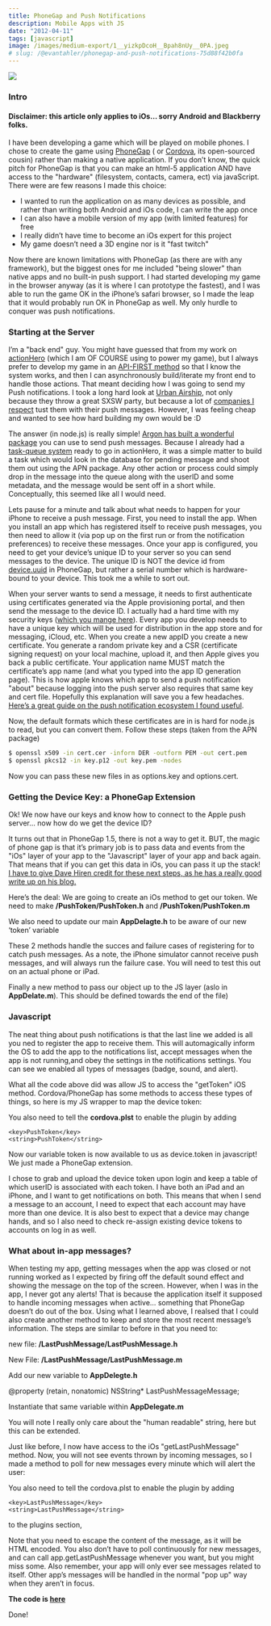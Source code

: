 ```yaml
---
title: PhoneGap and Push Notifications
description: Mobile Apps with JS
date: "2012-04-11"
tags: [javascript]
image: /images/medium-export/1__yizkpDcoH__Bpah8nUy__0PA.jpeg
# slug: /@evantahler/phonegap-and-push-notifications-75d88f42b0fa
---
```


![](/images/medium-export/1__yizkpDcoH__Bpah8nUy__0PA.jpeg)

### Intro

#### Disclaimer: this article only applies to iOs… sorry Android and Blackberry folks.

I have been developing a game which will be played on mobile phones. I chose to create the game using [PhoneGap](http://phonegap.com) ( or [Cordova](http://incubator.apache.org/callback/), its open-sourced cousin) rather than making a native application. If you don’t know, the quick pitch for PhoneGap is that you can make an html-5 application AND have access to the "hardware" (filesystem, contacts, camera, ect) via javaScript. There were are few reasons I made this choice:

- I wanted to run the application on as many devices as possible, and rather than writing both Android and iOs code, I can write the app once
- I can also have a mobile version of my app (with limited features) for free
- I really didn’t have time to become an iOs expert for this project
- My game doesn’t need a 3D engine nor is it "fast twitch"

Now there are known limitations with PhoneGap (as there are with any framework), but the biggest ones for me included "being slower" than native apps and no built-in push support. I had started developing my game in the browser anyway (as it is where I can prototype the fastest), and I was able to run the game OK in the iPhone’s safari browser, so I made the leap that it would probably run OK in PhoneGap as well. My only hurdle to conquer was push notifications.

### Starting at the Server

I’m a "back end" guy. You might have guessed that from my work on [actionHero](http://actionherojs.com/) (which I am OF COURSE using to power my game), but I always prefer to develop my game in an [API-FIRST method](http://api-first.com/) so that I know the system works, and then I can asynchronously build/iterate my front end to handle those actions. That meant deciding how I was going to send my Push notifications. I took a long hard look at [Urban Airship](http://urbanairship.com/), not only because they throw a great SXSW party, but because a lot of [companies I respect](http://www.taskrabbit.com/) tust them with their push messages. However, I was feeling cheap and wanted to see how hard building my own would be :D

The answer (in node.js) is really simple! [Argon has built a wonderful package](https://github.com/argon/node-apn) you can use to send push messages. Because I already had a [task-queue system](http://blog.evantahler.com/actions-vs-tasks) ready to go in actionHero, it was a simple matter to build a task which would look in the database for pending message and shoot them out using the APN package. Any other action or process could simply drop in the message into the queue along with the userID and some metadata, and the message would be sent off in a short while. Conceptually, this seemed like all I would need.

Lets pause for a minute and talk about what needs to happen for your iPhone to receive a push message. First, you need to install the app. When you install an app which has registered itself to receive push messages, you then need to allow it (via pop up on the first run or from the notification preferences) to receive these messages. Once your app is configured, you need to get your device’s unique ID to your server so you can send messages to the device. The unique ID is NOT the device id from [device.uuid](http://docs.phonegap.com/en/1.5.0/phonegap_device_device.md.html#device.uuid) in PhoneGap, but rather a serial number which is hardware-bound to your device. This took me a while to sort out.

When your server wants to send a message, it needs to first authenticate using certificates generated via the Apple provisioning portal, and then send the message to the device ID. I actually had a hard time with my security keys ([which you mange here](https://developer.apple.com/ios/manage/bundles/index.action)). Every app you develop needs to have a unique key which will be used for distribution in the app store and for messaging, iCloud, etc. When you create a new appID you create a new certificate. You generate a random private key and a CSR (certificate signing request) on your local machine, upload it, and then Apple gives you back a public certificate. Your application name MUST match the certificate’s app name (and what you typed into the app ID generation page). This is how apple knows which app to send a push notification "about" because logging into the push server also requires that same key and cert file. Hopefully this explanation will save you a few headaches. [Here’s a great guide on the push notification ecosystem I found useful](http://www.raywenderlich.com/3443/apple-push-notification-services-tutorial-part-12).

Now, the default formats which these certificates are in is hard for node.js to read, but you can convert them. Follow these steps (taken from the APN package)

```bash
$ openssl x509 -in cert.cer -inform DER -outform PEM -out cert.pem
$ openssl pkcs12 -in key.p12 -out key.pem -nodes
```

Now you can pass these new files in as options.key and options.cert.

### Getting the Device Key: a PhoneGap Extension

Ok! We now have our keys and know how to connect to the Apple push server… now how do we get the device ID?

It turns out that in PhoneGap 1.5, there is not a way to get it. BUT, the magic of phone gap is that it’s primary job is to pass data and events from the "iOs" layer of your app to the "Javascript" layer of your app and back again. That means that if you can get this data in iOs, you can pass it up the stack! [I have to give Dave Hiren credit for these next steps, as he has a really good write up on his blog.](http://davehiren.blogspot.com/2012/03/get-device-token-for-apple-push.html)

Here’s the deal: We are going to create an iOs method to get our token. We need to make **/PushToken/PushToken.h** and **/PushToken/PushToken.m**

We also need to update our main **AppDelagte.h** to be aware of our new ‘token’ variable

These 2 methods handle the succes and failure cases of registering for to catch push messages. As a note, the iPhone simulator cannot receive push messages, and will always run the failure case. You will need to test this out on an actual phone or iPad.

Finally a new method to pass our object up to the JS layer (aslo in **AppDelate.m**). This should be defined towards the end of the file)

### Javascript

The neat thing about push notifications is that the last line we added is all you ned to register the app to receive them. This will automagically inform the OS to add the app to the notifications list, accept messages when the app is not running,and obey the settings in the notifications settings. You can see we enabled all types of messages (badge, sound, and alert).

What all the code above did was allow JS to access the "getToken" iOS method. Cordova/PhoneGap has some methods to access these types of things, so here is my JS wrapper to map the device token:

You also need to tell the **cordova.plst** to enable the plugin by adding

```raw
<key>PushToken</key>
<string>PushToken</string>
```

Now our variable token is now available to us as device.token in javascript! We just made a PhoneGap extension.

I chose to grab and upload the device token upon login and keep a table of which userID is associated with each token. I have both an iPad and an iPhone, and I want to get notifications on both. This means that when I send a message to an account, I need to expect that each account may have more than one device. It is also best to expect that a device may change hands, and so I also need to check re-assign existing device tokens to accounts on log in as well.

### What about in-app messages?

When testing my app, getting messages when the app was closed or not running worked as I expected by firing off the default sound effect and showing the message on the top of the screen. However, when I was in the app, I never got any alerts! That is because the application itself it supposed to handle incoming messages when active… something that PhoneGap doesn’t do out of the box. Using what I learned above, I realsed that I could also create another method to keep and store the most recent message’s information. The steps are similar to before in that you need to:

new file: **/LastPushMessage/LastPushMessage.h**

New File: **/LastPushMessage/LastPushMessage.m**

Add our new variable to **AppDelegte.h**

@property (retain, nonatomic) NSString\* LastPushMessageMessage;

Instantiate that same variable within **AppDelegate.m**

You will note I really only care about the "human readable" string, here but this can be extended.

Just like before, I now have access to the iOs "getLastPushMessage" method. Now, you will not see events thrown by incoming messages, so I made a method to poll for new messages every minute which will alert the user:

You also need to tell the cordova.plst to enable the plugin by adding

```raw
<key>LastPushMessage</key>
<string>LastPushMessage</string>
```

to the plugins section,

Note that you need to escape the content of the message, as it will be HTML encoded. You also don’t have to poll continuously for new messages, and can call app.getLastPushMessage whenever you want, but you might miss some. Also remember, your app will only ever see messages related to itself. Other app’s messages will be handled in the normal "pop up" way when they aren’t in focus.

**The code is [here](https://gist.github.com/evantahler/bf5b2430544d37ad5aa0a0d3fdc12974)**

Done!
